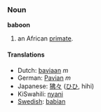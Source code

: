 ===Noun===
'''baboon'''

#an African [[primate]].

====Translations====
*Dutch: [[baviaan]] ''m''
*German: [[Pavian]] ''m''
*Japanese: [[狒々]] ([[ひひ]], hihi)
*KiSwahili: [[nyani]]
*[[Swedish]]: [[babian]]